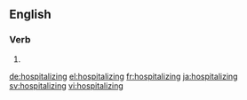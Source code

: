 ==English==

===Verb===
{{head|en}}

# {{present participle of|hospitalize}}

[[de:hospitalizing]]
[[el:hospitalizing]]
[[fr:hospitalizing]]
[[ja:hospitalizing]]
[[sv:hospitalizing]]
[[vi:hospitalizing]]
